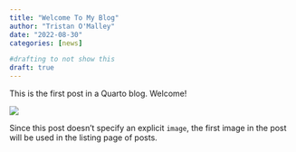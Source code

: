 ```yaml
---
title: "Welcome To My Blog"
author: "Tristan O'Malley"
date: "2022-08-30"
categories: [news]

#drafting to not show this
draft: true
---
```


This is the first post in a Quarto blog. Welcome!

![](thumbnail.jpg)

Since this post doesn't specify an explicit `image`, the first image in the post will be used in the listing page of posts.
